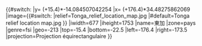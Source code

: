 {{#switch:{{{1}}}
|y= ({{{2}}}+15.4)*-14.084507042254
|x= ({{{3}}}+176.4)*34.48275862069
|image={{#switch: {{{2|}}}
|relief=Tonga_relief_location_map.jpg
|#default=Tonga relief location map.jpg
}}
|iwidth=677
|iheight=1753
|name=東加
|zone=pays
|genre=fsi
|geo=-213
|top=-15.4
|bottom=-22.5
|left=-176.4
|right=-173.5
|projection=Projection équirectangulaire
}}<noinclude>{{Location map/Info}}
{{Documentation}}
</noinclude>